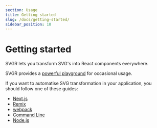 ```yaml
---
section: Usage
title: Getting started
slug: /docs/getting-started/
sidebar_position: 10
---
```


# Getting started

SVGR lets you transform SVG's into React components everywhere.

<carbon-ad />

SVGR provides a [powerful playground](https://react-svgr.com/playground/) for occasional usage.

If you want to automatise SVG transformation in your application, you should follow one of these guides:

- [Next.js](/docs/next/)
- [Remix](/docs/remix/)
- [webpack](/docs/webpack/)
- [Command Line](/docs/cli/)
- [Node.js](/docs/node-api/)
